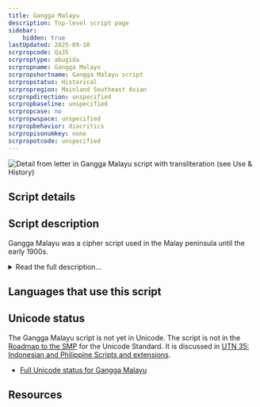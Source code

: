 ```yaml
---
title: Gangga Malayu
description: Top-level script page
sidebar:
    hidden: true
lastUpdated: 2025-09-10
scrpropcode: Qa35
scrproptype: abugida
scrpropname: Gangga Malayu
scrpropshortname: Gangga Malayu script
scrpropstatus: Historical
scrpropregion: Mainland Southeast Asian
scrpropdirection: unspecified
scrpropbaseline: unspecified
scrpropcase: no
scrpropwspace: unspecified
scrpropbehavior: diacritics
scrpropisonumkey: none
scrpropotcode: unspecified
---
```



![](../images/qa35-sample.jpg "Detail from letter in Gangga Malayu script with transliteration (see Use & History)")

## Script details

<ScriptDetails />

## Script description

Gangga Malayu was a cipher script used in the Malay peninsula until the early 1900s.

<details>
<summary>Read the full description...</summary>Its origin is not known; the shapes of some letters seem to have been based on their  [Arabic](/scrlang/scripts/arab) equivalents, but structurally the script resembles a Brahmic abugida.

_This script is not currently recognized by the [ISO 15924 standard](http://www.unicode.org/iso15924/), but is included in ScriptSource for research purposes. If you have any information on this script, please add the information to this site. Your contributions can be a great help in refining and expanding the ISO 15924 standard. The [Script Encoding Initiative](https://sei.berkeley.edu/) is working to support the inclusion of this script in the standard, and contributions here will support their efforts._
</details>

## Languages that use this script

<WsList script='Qa35' wsMax='5' />

## Unicode status

The Gangga Malayu script is not yet in Unicode. The script is not in the [Roadmap to the SMP](http://www.unicode.org/roadmaps/smp/) for the Unicode Standard. It is discussed in [UTN 35: Indonesian and Philippine Scripts and extensions](https://www.unicode.org/notes/tn35/).

- [Full Unicode status for Gangga Malayu](/scrlang/unicode/qa35-unicode)



## Resources

<ScriptResources detailSummary='seemore' />

